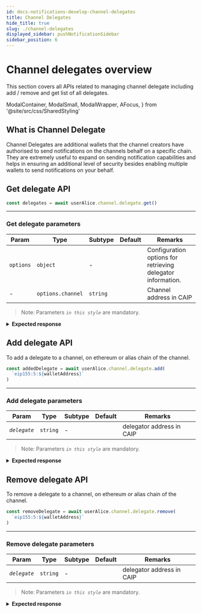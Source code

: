 ```yaml
---
id: docs-notifications-develop-channel-delegates
title: Channel Delegates
hide_title: true
slug: ./channel-delegates
displayed_sidebar: pushNotificationSidebar
sidebar_position: 6
---
```


# Channel delegates overview

This section covers all APIs related to managing channel delegate including add / remove and get list of all delegates.

<head>
  <title>
    Manage Channel Delegate | Push Notification | Push Documentation
  </title>
</head>

  ModalContainer,
  ModalSmall,
  ModalWrapper,
  AFocus,
} from '@site/src/css/SharedStyling'

## What is Channel Delegate

Channel Delegates are additional wallets that the channel creators have authorised to send notifications on the channels behalf on a specific chain.
They are extremely useful to expand on sending notification capabilities and helps in ensuring an additional level of security besides enabling multiple wallets to send notifications on your behalf.

## Get delegate API

<Tabs className="codetabs" groupId="code-examples">
  <TabItem value="js" attributes={{className: "codetab js"}} default>

```typescript
const delegates = await userAlice.channel.delegate.get()
```

  </TabItem>
</Tabs>

---

### Get delegate parameters

| Param     | Type              | Subtype  | Default | Remarks                                                     |
| --------- | ----------------- | -------- | ------- | ----------------------------------------------------------- |
| `options` | `object`          | -        |         | Configuration options for retrieving delegator information. |
| -         | `options.channel` | `string` |         | Channel address in CAIP                                     |

> Note: Parameters _`in this style`_ are mandatory.

<details>
  <summary><b>Expected response</b></summary>

```typescript
;[
  'eip155:5:0x35B84d6848D16415177c64D64504663b998A6ab4',
  'eip155:80001:0xD8634C39BBFd4033c0d3289C4515275102423681',
]
```

</details>

## Add delegate API

To add a delegate to a channel, on ethereum or alias chain of the channel.

<Tabs className="codetabs" groupId="code-examples">
  <TabItem value="js" attributes={{className: "codetab js"}} default>

```typescript
const addedDelegate = await userAlice.channel.delegate.add(
  `eip155:5:${walletAddress}`
)
```

  </TabItem>
</Tabs>

---

### Add delegate parameters

| Param        | Type     | Subtype | Default | Remarks                   |
| ------------ | -------- | ------- | ------- | ------------------------- |
| _`delegate`_ | `string` | -       |         | delegator address in CAIP |

> Note: Parameters _`in this style`_ are mandatory.

<details>

<summary>
  <b>Expected response</b>
</summary>

```typescript
{
  transactionHash: '0xd4a65a474ea7bd12bae887df43ebe8531ab211e498925cfad6599c5758880c33'
}
```

</details>

## Remove delegate API

To remove a delegate to a channel, on ethereum or alias chain of the channel.

<Tabs className="codetabs" groupId="code-examples">
  <TabItem value="js" attributes={{className: "codetab js"}} default>

```typescript
const removeDelegate = await userAlice.channel.delegate.remove(
  `eip155:5:${walletAddress}`
)
```

  </TabItem>
</Tabs>

---

### Remove delegate parameters

| Param        | Type     | Subtype | Default | Remarks                   |
| ------------ | -------- | ------- | ------- | ------------------------- |
| _`delegate`_ | `string` | -       |         | delegator address in CAIP |

> Note: Parameters _`in this style`_ are mandatory.

<details>

<summary>
  <b>Expected response</b>
</summary>

```typescript
{
  transactionHash: '0x85327b3d24772f4b424eb959fe01bf5ca5e6148bfde93cc1fa7cb7f4ebcf7c41'
}
```

</details>
